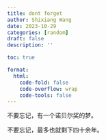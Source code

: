 ```yaml
---
title: dont forget
author: Shixiang Wang
date: 2023-10-29
categories: [random]
draft: false
description: ''

toc: true

format:
  html:
    code-fold: false
    code-overflow: wrap
    code-tools: false
---
```


不要忘记，有一个诺贝尔奖的梦。

不要忘记，最多也就剩下四十余年。

